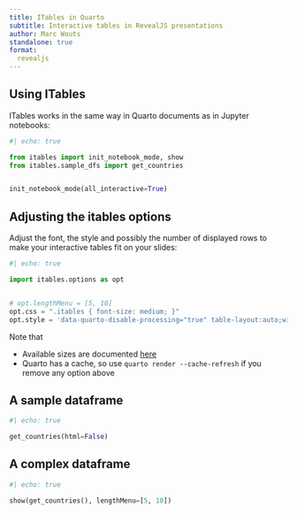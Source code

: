 ```yaml
---
title: ITables in Quarto
subtitle: Interactive tables in RevealJS presentations
author: Marc Wouts
standalone: true
format:
  revealjs
---
```


## Using ITables {.smaller}

ITables works in the same way in Quarto documents as in
Jupyter notebooks:

```python
#| echo: true

from itables import init_notebook_mode, show
from itables.sample_dfs import get_countries


init_notebook_mode(all_interactive=True)
```

## Adjusting the itables options {.smaller}

Adjust the font, the style and possibly the number
of displayed rows to make your interactive tables fit on your slides:

```python
#| echo: true

import itables.options as opt


# opt.lengthMenu = [5, 10]
opt.css = ".itables { font-size: medium; }"
opt.style = 'data-quarto-disable-processing="true" table-layout:auto;width:100%'
```

Note that

- Available sizes are documented [here](https://developer.mozilla.org/en-US/docs/Web/CSS/font-size)
- Quarto has a cache, so use `quarto render --cache-refresh` if you remove any option above

## A sample dataframe

```python
#| echo: true

get_countries(html=False)
```

## A complex dataframe

```python
#| echo: true

show(get_countries(), lengthMenu=[5, 10])
```

